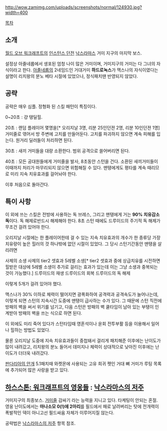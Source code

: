 http://wow.zamimg.com/uploads/screenshots/normal/124930.jpg?width=400

[[목차]]

== 소개 ==
[[월드 오브 워크래프트]]의 [[인스턴스 던전]] [[낙스라마스]] 거미 지구의 마지막 보스. 

설정상 아줄네룹에서 생포된 엄청 나이 많은 거미이며, 거미지구의 거미는 다 그녀의 자식이라고 한다. [[아졸네룹]]의 2네임드인 거대거미 '''하드로녹스'''가 맥스나의 자식이였다는 설명이 리치왕의 분노 베타 시절에 있었으나, 정식패치땐 반영되지 않았다.

== 공략 ==
공략은 매우 심플. 정형화 된 스킬 패턴이 특징이다.

0~20초 : 걍 탱딜힐.

20초 : 랜덤 플레이어 몇명을[* 오리지날 3명, 리분 25인던젼 2명, 리분 10인던젼 1명] 거미줄로 엮어서 방 주변에 고치를 만들어둔다. 고치를 파괴하지 않으면 계속 피해를 입는다. 원거리 딜러들이 처리하면 된다.

30초 : 새끼 거미들을 대량 소환한다. 범위 공격으로 쓸어버리면 된다.

40초 : 모든 공대원들에게 거미줄을 발사, 8초동안 스턴을 건다. 소환된 새끼거미들이 이때까지 처리가 마무리되지 않으면 위험해질 수 있다. 맨탱에게도 평타를 계속 때리므로 미리 지속 치유효과를 걸어놔야 한다.

이후 처음으로 돌아간다.

== 특이 사항 ==
이 외에 쓰는 스킬은 전방에 사용하는 독 브레스, 그리고 맨탱에게 거는 '''90% 치유감소 독'''이다. 독 해제로반드시 해제해야 한다. 8초 스턴 때에도 드루이드의 주기적 독 해제가 무조건 걸려 있어야 한다.

오리지날 시절에는 한 플레이어한테 걸 수 있는 지속 치유효과의 개수가 한 종류당 가장 치유량이 높은 힐러의 것 하나밖에 없던 시절이 있었다. 그 당시 스턴기간동안 맨탱을 살리려면

사제의 소생
사제의 tier2 셋효과 5레벨 소생[* tier2 셋효과 중에 상급치유를 시전하면 힐받은 대상에 5레벨 소생이 추가로 걸리는 효과가 있는데 이는 그냥 소생과 중복되는 것이 가능했다.]
드루이드의 재생
드루이드의 회복
드루이드의 독 해제

이렇게 5개가 걸려 있어야 했다.

맥스나가 30% 이하로 체력이 떨어지면 광폭화하여 공격력과 공격속도가 늘어나는데, 이렇게 되면 스턴의 지속시간 도중에 맨탱이 급사하는 수가 있다. 그 때문에 스턴 직전에 방패의 벽을 써서 위기를 넘기고, 다음 스턴은 방패의 벽 쿨타임이 남아 있는 부탱이 인계받아 방패의 벽을 쓰는 식으로 하면 된다.

이 외에도 미리 죽어 있다가 스턴타임때 영혼석이나 윤회 전투부활 등을 이용해서 일어나 힐하는 방법도 있었다.

물론 오리지날 도중에 지속 치유효과들이 중첩돼서 걸리게 패치해준 이후에는 난이도가 많이 내려갔고, 리치왕의 분노 들어서 데미지나 체력이 상대적으로 낮아진 이후에는 난이도가 더더욱 내려갔다.

[[판다리아의 안개]] 5.1패치때 와켓몬에 사용되는 고유 희귀 펫인 거대 뼈 거미가 루팅 목록에 추가되어 많은 사랑을 받고 있다.

== [[하스스톤: 워크래프트의 영웅들]] : [[낙스라마스의 저주]] ==
거미지구의 최종보스. [[거미줄]] 감싸기 라는 능력을 지니고 있다. 타케팅이 안되는 혼절. 영웅 난이도에서는 '''마나소모 0(!)에 2마리'''를 필드에서 패로 날려버리는 탓에 전개력이 폭발적인 덱이 아니고선 필드싸움 자체가 이루어지질 않는다.

공략법은 [[낙스라마스의 저주]] 항목 참조.
